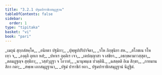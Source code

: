 ```yaml
---
title: "3.2.1 ปฐมปาราชิกสมุฏฺฐาน"
tableOfContents: false
sidebar:
  order: 1
type: "tipitaka"
basket: "vi"
book: "pari"
---
```



<DynamicBreadcrumb />

<Division number="258" book="pari">

<Paragraph number="1088" type="verses" book="pari">
_เมถุนํ สุกฺกสํสคฺโค,_  
_อนิยตา ปฐมิกา;_  
_ปุพฺพูปปริปาจิตา,_  
_รโห ภิกฺขุนิยา สห._  

</Paragraph>

<Paragraph number="1089" type="verses" book="pari">
_สโภชเน รโห เทฺว จ,_  
_องฺคุลิ อุทเก หสํ;_  
_ปหาเร อุคฺคิเร เจว,_  
_เตปญฺญาสา จ เสขิยา._  

</Paragraph>

<Paragraph number="1090" type="verses" book="pari">
_อธกฺขคามาวสฺสุตา,_  
_ตลมฏฺฐญฺจ สุทฺธิกา;_  
_วสฺสํวุฏฺฐา จ โอวาทํ,_  
_นานุพนฺเธ ปวตฺตินิํ._  

</Paragraph>

<Paragraph number="1091" type="verses" book="pari">
_ฉสตฺตติ อิเม สิกฺขา,_  
_กายมานสิกา กตา;_  
_สพฺเพ เอกสมุฏฺฐานา,_  
_ปฐมํ ปาราชิกํ ยถา._  


</Paragraph>
</Division>

<Paragraph number="1092" type="center" book="pari">
ปฐมปาราชิกสมุฏฺฐานํ นิฏฺฐิตํ.
</Paragraph>